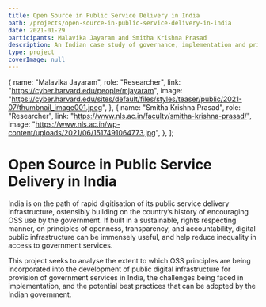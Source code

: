```yaml
---
title: Open Source in Public Service Delivery in India
path: /projects/open-source-in-public-service-delivery-in-india
date: 2021-01-29
participants: Malavika Jayaram and Smitha Krishna Prasad
description: An Indian case study of governance, implementation and private sector role of open source infrastructure projects.
type: project
coverImage: null
---
```


  {
    name: "Malavika Jayaram",
    role: "Researcher",
    link: "https://cyber.harvard.edu/people/mjayaram",
    image: "https://cyber.harvard.edu/sites/default/files/styles/teaser/public/2021-07/thumbnail_image001.jpeg",
  },
  {
    name: "Smitha Krishna Prasad",
    role: "Researcher",
    link: "https://www.nls.ac.in/faculty/smitha-krishna-prasad/",
    image: "https://www.nls.ac.in/wp-content/uploads/2021/06/1517491064773.jpg",
  },
];

<!-- export const resources = [
  {
    title: "Proposal",
    link: "https://example.com",
    linkText: "Read More",
    author: "Malavika Jayaram",
  },
]; -->

# Open Source in Public Service Delivery in India

India is on the path of rapid digitisation of its public service delivery infrastructure, ostensibly building on the country’s history of encouraging OSS use by the government. If built in a sustainable, rights respecting manner, on principles of openness, transparency, and accountability, digital public infrastructure can be immensely useful, and help reduce inequality in access to government services.

This project seeks to analyse the extent to which OSS principles are being incorporated into the development of public digital infrastructure for provision of government services in India, the challenges being faced in implementation, and the potential best practices that can be adopted by the Indian government.
